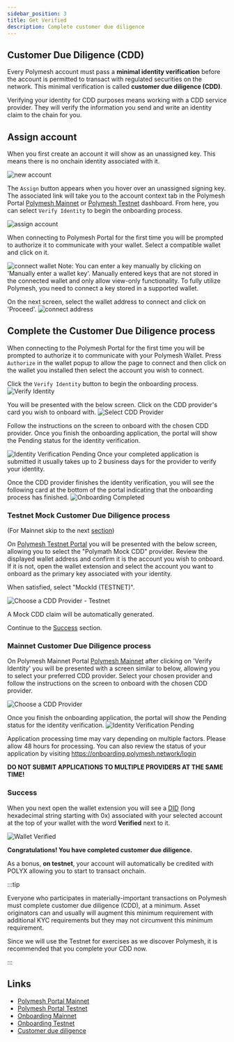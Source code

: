 ```yaml
---
sidebar_position: 3
title: Get Verified
description: Complete customer due diligence
---
```


## Customer Due Diligence (CDD)

Every Polymesh account must pass a **minimal identity verification** before the account is permitted to transact with regulated securities on the network. This minimal verification is called **customer due diligence (CDD)**.

Verifying your identity for CDD purposes means working with a CDD service provider. They will verify the information you send and write an identity claim to the chain for you.

## Assign account

When you first create an account it will show as an unassigned key. This means there is no onchain identity associated with it.

![new account](images/new_account.png)

The `Assign` button appears when you hover over an unassigned signing key. The associated link will take you to the account context tab in the Polymesh Portal [Polymesh Mainnet](https://portal.polymesh.network/) or [Polymesh Testnet](https://portal.polymesh.live/) dashboard. From here, you can select `Verify Identity` to begin the onboarding process.

![assign account](images/assign.png)

When connecting to Polymesh Portal for the first time you will be prompted to authorize it to communicate with your wallet. Select a compatible wallet and click on it. 

![connect wallet](images/connect_wallet.png)
Note: You can enter a key manually by clicking on 'Manually enter a wallet key'. Manually entered keys that are not stored in the connected wallet and only allow view-only functionality. To fully utilize Polymesh, you need to connect a key stored in a supported wallet.

On the next screen, select the wallet address to connect and click on 'Proceed'.
![connect address](images/connect_account.png)

## Complete the Customer Due Diligence process

When connecting to the Polymesh Portal for the first time you will be prompted to authorize it to communicate with your Polymesh Wallet. Press `Authorize` in the wallet popup to allow the page to connect and then click on the wallet you installed then select the account you wish to connect.

Click the `Verify Identity` button to begin the onboarding process.
![Verify Identity](images/verify_identity.png)

You will be presented with the below screen. Click on the CDD provider's card you wish to onboard with.
![Select CDD Provider](images/select_cdd_provider.png)

Follow the instructions on the screen to onboard with the chosen CDD provider. Once you finish the onboarding application, the portal will show the Pending status for the identity verification.

![Identity Verification Pending](images/verify_identity_pending.png)
Once your completed application is submitted it usually takes up to 2 business days for the provider to verify your identity.

Once the CDD provider finishes the identity verification, you will see the following card at the bottom of the portal indicating that the onboarding process has finished.
![Onboarding Completed](images/onboarding_completed.png)

### Testnet Mock Customer Due Diligence process

(For Mainnet skip to the next [section](#mainnet-customer-due-diligence-process))

On [Polymesh Testnet Portal](https://portal.polymesh.live/) you will be presented with the below screen, allowing you to select the "Polymath Mock CDD" provider. Review the displayed wallet address and confirm it is the account you wish to onboard. If it is not, open the wallet extension and select the account you want to onboard as the primary key associated with your identity.

When satisfied, select "MockId (TESTNET)".

![Choose a CDD Provider - Testnet](images/onboarding-choose-cdd-provider-testnet2.png)

A Mock CDD claim will be automatically generated.

Continue to the [Success](#success) section.

### Mainnet Customer Due Diligence process

On Polymesh Mainnet Portal [Polymesh Mainnet](https://portal.polymesh.network/) after clicking on 'Verify Identity' you will be presented with a screen similar to below, allowing you to select your preferred CDD provider. 
Select your chosen provider and follow the instructions on the screen to onboard with the chosen CDD provider. 

![Choose a CDD Provider](images/onboarding-choose-cdd-provider.png)

Once you finish the onboarding application, the portal will show the Pending status for the identity verification.
![Identity Verification Pending](images/verify_identity_pending.png)

Application processing time may vary depending on multiple factors. Please allow 48 hours for processing. You can also review the status of your application by visiting https://onboarding.polymesh.network/login

**DO NOT SUBMIT APPLICATIONS TO MULTIPLE PROVIDERS AT THE SAME TIME!**

### Success

When you next open the wallet extension you will see a [DID](/docs/introduction/identity/#polymesh-account-what-isare-your-usernames) (long hexadecimal string starting with 0x) associated with your selected account at the top of your wallet with the word **Verified** next to it.

![Wallet Verified](images/verified.png)

**Congratulations! You have completed customer due diligence.**

As a bonus, **on testnet**, your account will automatically be credited with POLYX allowing you to start to transact onchain.

:::tip

Everyone who participates in materially-important transactions on Polymesh must complete customer due diligence (CDD), at a minimum. Asset originators can and usually will augment this minimum requirement with additional KYC requirements but they may not circumvent this minimum requirement.

Since we will use the Testnet for exercises as we discover Polymesh, it is recommended that you complete your CDD now.

:::

## Links

- [Polymesh Portal Mainnet](https://portal.polymesh.network)
- [Polymesh Portal Testnet](https://portal.polymesh.live)
- [Onboarding Mainnet](https://portal.polymesh.network)
- [Onboarding Testnet](https://portal.polymesh.live)
- [Customer due diligence](/docs/kyc/know-your-customer/)
